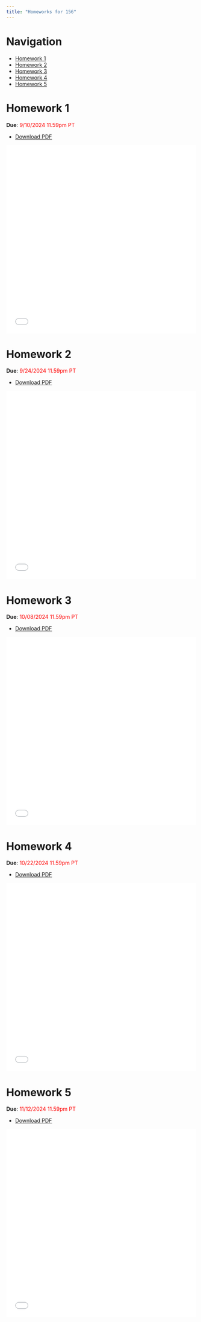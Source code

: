 ```yaml
---
title: "Homeworks for 156"
---
```


# Navigation

- [Homework 1](#homework-1)
- [Homework 2](#homework-2)
- [Homework 3](#homework-3)
- [Homework 4](#homework-4)
- [Homework 5](#homework-5)


# Homework 1

**Due**: <span style="color:red">9/10/2024 11.59pm PT</span>


- [Download PDF](./HW1.pdf)

<embed
	src="./HW1.pdf"
	type="application/pdf"
	width="100%"
	height="500px"
	title="Embedded PDF Viewer"
/>

# Homework 2

**Due**: <span style="color:red">9/24/2024 11.59pm PT</span>


- [Download PDF](./HW2.pdf)

<embed
	src="./HW2.pdf"
	type="application/pdf"
	width="100%"
	height="500px"
	title="Embedded PDF Viewer"
/>

# Homework 3

**Due**: <span style="color:red">10/08/2024 11.59pm PT</span>


- [Download PDF](./HW3.pdf)

<embed
	src="./HW3.pdf"
	type="application/pdf"
	width="100%"
	height="500px"
	title="Embedded PDF Viewer"
/>

# Homework 4

**Due**: <span style="color:red">10/22/2024 11.59pm PT</span>


- [Download PDF](./HW4.pdf)

<embed
	src="./HW4.pdf"
	type="application/pdf"
	width="100%"
	height="500px"
	title="Embedded PDF Viewer"
/>


# Homework 5

**Due**: <span style="color:red">11/12/2024 11.59pm PT</span>


- [Download PDF](./HW5.pdf)

<embed
	src="./HW5.pdf"
	type="application/pdf"
	width="100%"
	height="500px"
	title="Embedded PDF Viewer"
/>
